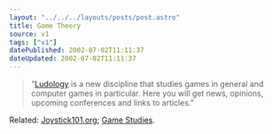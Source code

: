 ```yaml
---
layout: "../../../layouts/posts/post.astro"
title: Game Theory
source: v1
tags: ["v1"]
datePublished: 2002-07-02T11:11:37
dateUpdated: 2002-07-02T11:11:37
---
```


> &#8220;[Ludology][1] is a new discipline that studies games in general and computer games in particular. Here you will get news, opinions, upcoming conferences and links to articles.&#8221;

Related: [Joystick101.org][2]; [Game Studies][3].

[1]: http://www.ludology.org/ "Ludology"
[2]: http://www.joystick101.org/ "Joystick101.org"
[3]: http://www.gamestudies.org/ "Game Studies"
